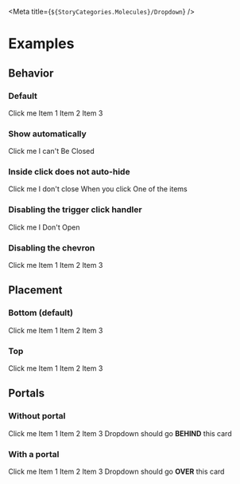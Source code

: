 
<Meta title={`${StoryCategories.Molecules}/Dropdown`} />

<DropdownDocs />

# Examples

## Behavior

### Default

<Canvas>
	<div class='flex h-48 items-end justify-center'>
		<p-dropdown>
			<p-button
				variant='secondary'
				slot='trigger'
			>
				Click me
			</p-button>
			<slot slot='items'>
				<p-dropdown-menu-item>Item 1</p-dropdown-menu-item>
				<p-dropdown-menu-item>Item 2</p-dropdown-menu-item>
				<p-dropdown-menu-item>Item 3</p-dropdown-menu-item>
			</slot>
		</p-dropdown>
	</div>
</Canvas>

### Show automatically

<Canvas>
	<div class='flex h-48 items-start justify-center'>
		<p-dropdown show>
			<p-button
				variant='secondary'
				slot='trigger'
			>
				Click me
			</p-button>
			<slot slot='items'>
				<p-dropdown-menu-item>I can't</p-dropdown-menu-item>
				<p-dropdown-menu-item>Be</p-dropdown-menu-item>
				<p-dropdown-menu-item>Closed</p-dropdown-menu-item>
			</slot>
		</p-dropdown>
	</div>
</Canvas>

### Inside click does not auto-hide

<Canvas>
	<div class='flex h-48 items-start justify-center'>
		<p-dropdown inside-click>
			<p-button
				variant='secondary'
				slot='trigger'
			>
				Click me
			</p-button>
			<slot slot='items'>
				<p-dropdown-menu-item>I don't close</p-dropdown-menu-item>
				<p-dropdown-menu-item>When you click</p-dropdown-menu-item>
				<p-dropdown-menu-item>One of the items</p-dropdown-menu-item>
			</slot>
		</p-dropdown>
	</div>
</Canvas>

### Disabling the trigger click handler

<Canvas>
	<div class='flex h-48 items-start justify-center'>
		<p-dropdown disable-trigger-click>
			<p-button
				variant='secondary'
				slot='trigger'
			>
				Click me
			</p-button>
			<slot slot='items'>
				<p-dropdown-menu-item>I</p-dropdown-menu-item>
				<p-dropdown-menu-item>Don't</p-dropdown-menu-item>
				<p-dropdown-menu-item>Open</p-dropdown-menu-item>
			</slot>
		</p-dropdown>
	</div>
</Canvas>

### Disabling the chevron

<Canvas>
	<div class='flex h-48 items-start justify-center'>
		<p-dropdown apply-chevron={false}>
			<p-button
				variant='secondary'
				slot='trigger'
				icon='plus'
			>
				Click me
			</p-button>
			<slot slot='items'>
				<p-dropdown-menu-item>Item 1</p-dropdown-menu-item>
				<p-dropdown-menu-item>Item 2</p-dropdown-menu-item>
				<p-dropdown-menu-item>Item 3</p-dropdown-menu-item>
			</slot>
		</p-dropdown>
	</div>
</Canvas>

## Placement

### Bottom (default)

<Canvas>
	<div class='flex h-48 items-start justify-center'>
		<p-dropdown>
			<p-button
				variant='secondary'
				slot='trigger'
			>
				Click me
			</p-button>
			<slot slot='items'>
				<p-dropdown-menu-item>Item 1</p-dropdown-menu-item>
				<p-dropdown-menu-item>Item 2</p-dropdown-menu-item>
				<p-dropdown-menu-item>Item 3</p-dropdown-menu-item>
			</slot>
		</p-dropdown>
	</div>
</Canvas>

### Top

<Canvas>
	<div class='flex h-48 items-end justify-center'>
		<p-dropdown placement='top'>
			<p-button
				variant='secondary'
				slot='trigger'
			>
				Click me
			</p-button>
			<slot slot='items'>
				<p-dropdown-menu-item>Item 1</p-dropdown-menu-item>
				<p-dropdown-menu-item>Item 2</p-dropdown-menu-item>
				<p-dropdown-menu-item>Item 3</p-dropdown-menu-item>
			</slot>
		</p-dropdown>
	</div>
</Canvas>

## Portals

### Without portal

<Canvas>
	<div class='flex h-48 w-full flex-col items-center justify-center gap-4'>
		<p-card-container class='w-64'>
			<p-card-body>
				<p-dropdown>
					<p-button
						variant='secondary'
						slot='trigger'
					>
						Click me
					</p-button>
					<slot slot='items'>
						<p-dropdown-menu-item>Item 1</p-dropdown-menu-item>
						<p-dropdown-menu-item>Item 2</p-dropdown-menu-item>
						<p-dropdown-menu-item>Item 3</p-dropdown-menu-item>
					</slot>
				</p-dropdown>
			</p-card-body>
		</p-card-container>
		<p-card-container class='w-64'>
			<p-card-body class='text-center'>
				Dropdown should go <b>BEHIND</b> this card
			</p-card-body>
		</p-card-container>
	</div>
</Canvas>

### With a portal

<Canvas>
	<div class='flex h-48 w-full flex-col items-center justify-center gap-4'>
		<p-card-container class='w-64'>
			<p-card-body>
				<p-dropdown use-portal>
					<p-button
						variant='secondary'
						slot='trigger'
					>
						Click me
					</p-button>
					<slot slot='items'>
						<p-dropdown-menu-item>Item 1</p-dropdown-menu-item>
						<p-dropdown-menu-item>Item 2</p-dropdown-menu-item>
						<p-dropdown-menu-item>Item 3</p-dropdown-menu-item>
					</slot>
				</p-dropdown>
			</p-card-body>
		</p-card-container>
		<p-card-container class='w-64'>
			<p-card-body class='text-center'>
				Dropdown should go <b>OVER</b> this card
			</p-card-body>
		</p-card-container>
	</div>
</Canvas>
